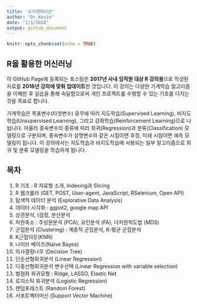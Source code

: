 ```yaml
---
title: '오리엔테이션'
author: "Dr.Kevin"
date: "1/1/2018"
output: github_document
---
```


```r
knitr::opts_chunk$set(echo = TRUE)
```

## R을 활용한 머신러닝

이 GitHub Page에 등록되는 포스팅은 **2017년 사내 임직원 대상 R 강의용**으로 작성된 자료를 **2018년 강의에 맞춰 업데이트**한 것입니다. 이 강의는 다양한 기계학습 알고리즘을 이해한 후 실습을 통해 숙달함으로써 개인 프로젝트를 수행할 수 있는 기초를 다지는 것을 목표로 합니다.

기계학습은 목표변수(타겟변수) 유무에 따라 지도학습(Supervised Learning), 비지도학습(Unsupervised Learning), 그리고 강화학습(Reinforcement Learning)으로 나뉩니다. 아울러 종속변수의 종류에 따라 회귀(Regression)과 분류(Classification) 모델링으로 구분되며, 종속변수가 설명변수와 같은 시점이면 추정, 미래 시점이면 예측 모델링이 됩니다. 이 강의에서는 지도학습과 비지도학습에 사용되는 일부 알고리즘으로 회귀 및 분류 모델링을 학습하게 됩니다.  

## 목차

  1. R 기초 : R 자료형 소개, Indexing과 Slicing  
  1. R 웹크롤러 (GET, POST, User-agent, JavaScript, RSelenium, Open API)  
  1. 탐색적 데이터 분석 (Explorative Data Analysis)  
  1. 데이터 시각화 : ggpot2, google map API  
  1. 상관분석, t검정, 분산분석  
  1. 차원축소 : 주성분분석 (PCA), 요인분석 (FA), 다차원척도법 (MDS)  
  1. 군집분석 (Clustering) : 계층적 군집분석, K-평균 군집분석  
  1. K근접이웃(KNN)  
  1. 나이브 베이즈(Naive Bayes)  
  1. 의사결정나무 (Decision Tree)  
  1. 단순선형회귀분석 (Linear Regression)  
  1. 다중선형회귀분석 변수선택 (Linear Regression with variable selection)  
  1. 벌점화 회귀모형 : Ridge, LASSO, Elastic Net  
  1. 로지스틱 회귀분석 (Logistic Regression)  
  1. 랜덤포레스트 (Random Forest)  
  1. 서포트벡터머신 (Support Vector Machine)  
  